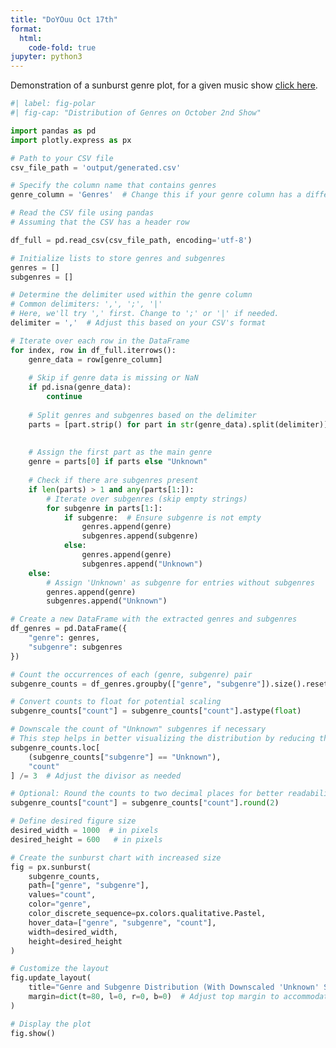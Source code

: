 ```yaml
---
title: "DoYOuu Oct 17th"
format:
  html:
    code-fold: true
jupyter: python3
---
```


Demonstration of a sunburst genre plot, for a given music show  [click here](https://doyoutrackid.com/tracks/2024-10-17).

```python
#| label: fig-polar
#| fig-cap: "Distribution of Genres on October 2nd Show"

import pandas as pd
import plotly.express as px

# Path to your CSV file
csv_file_path = 'output/generated.csv'

# Specify the column name that contains genres
genre_column = 'Genres'  # Change this if your genre column has a different name

# Read the CSV file using pandas
# Assuming that the CSV has a header row

df_full = pd.read_csv(csv_file_path, encoding='utf-8')

# Initialize lists to store genres and subgenres
genres = []
subgenres = []

# Determine the delimiter used within the genre column
# Common delimiters: ',', ';', '|'
# Here, we'll try ',' first. Change to ';' or '|' if needed.
delimiter = ','  # Adjust this based on your CSV's format

# Iterate over each row in the DataFrame
for index, row in df_full.iterrows():
    genre_data = row[genre_column]
    
    # Skip if genre data is missing or NaN
    if pd.isna(genre_data):
        continue
    
    # Split genres and subgenres based on the delimiter
    parts = [part.strip() for part in str(genre_data).split(delimiter)]
    
    
    # Assign the first part as the main genre
    genre = parts[0] if parts else "Unknown"
    
    # Check if there are subgenres present
    if len(parts) > 1 and any(parts[1:]):
        # Iterate over subgenres (skip empty strings)
        for subgenre in parts[1:]:
            if subgenre:  # Ensure subgenre is not empty
                genres.append(genre)
                subgenres.append(subgenre)
            else:
                genres.append(genre)
                subgenres.append("Unknown")
    else:
        # Assign 'Unknown' as subgenre for entries without subgenres
        genres.append(genre)
        subgenres.append("Unknown")

# Create a new DataFrame with the extracted genres and subgenres
df_genres = pd.DataFrame({
    "genre": genres,
    "subgenre": subgenres
})

# Count the occurrences of each (genre, subgenre) pair
subgenre_counts = df_genres.groupby(["genre", "subgenre"]).size().reset_index(name="count")

# Convert counts to float for potential scaling
subgenre_counts["count"] = subgenre_counts["count"].astype(float)

# Downscale the count of "Unknown" subgenres if necessary
# This step helps in better visualizing the distribution by reducing the prominence of "Unknown" categories
subgenre_counts.loc[
    (subgenre_counts["subgenre"] == "Unknown"),
    "count"
] /= 3  # Adjust the divisor as needed

# Optional: Round the counts to two decimal places for better readability
subgenre_counts["count"] = subgenre_counts["count"].round(2)

# Define desired figure size
desired_width = 1000  # in pixels
desired_height = 600   # in pixels

# Create the sunburst chart with increased size
fig = px.sunburst(
    subgenre_counts,
    path=["genre", "subgenre"],
    values="count",
    color="genre",
    color_discrete_sequence=px.colors.qualitative.Pastel,
    hover_data=["genre", "subgenre", "count"],
    width=desired_width,
    height=desired_height
)

# Customize the layout
fig.update_layout(
    title="Genre and Subgenre Distribution (With Downscaled 'Unknown' Subgenres)",
    margin=dict(t=80, l=0, r=0, b=0)  # Adjust top margin to accommodate title
)

# Display the plot
fig.show()

```